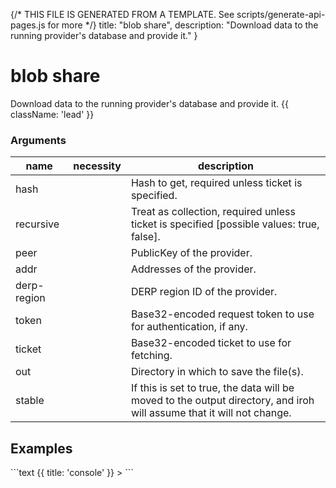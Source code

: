 {/* THIS FILE IS GENERATED FROM A TEMPLATE. See scripts/generate-api-pages.js for more */}
    title: "blob share",
    description: "Download data to the running provider&#39;s database and provide it."
}

<div className='not-prose mb-5'>
    <Breadcrumbs pages={[
        { name: 'Commands', href: '/api', current: false },
        { name: 'blob share', href: '/api/blob-share', current: true },
    ]} />
</div>

# blob share

Download data to the running provider&#39;s database and provide it. {{ className: 'lead' }}


### Arguments

| name | necessity | description |
| ---- | --------- | ----------- |
| hash  |  | Hash to get, required unless ticket is specified. |
| recursive  |  | Treat as collection, required unless ticket is specified [possible values: true, false]. |
| peer  |  | PublicKey of the provider. |
| addr  |  | Addresses of the provider. |
| derp-region  |  | DERP region ID of the provider. |
| token  |  | Base32-encoded request token to use for authentication, if any. |
| ticket  |  | Base32-encoded ticket to use for fetching. |
| out  |  | Directory in which to save the file(s). |
| stable  |  | If this is set to true, the data will be moved to the output directory, and iroh will assume that it will not change. |



## Examples

<CodeGroup title="blob share">
```text {{ title: 'console' }}
> 
```


</CodeGroup>
